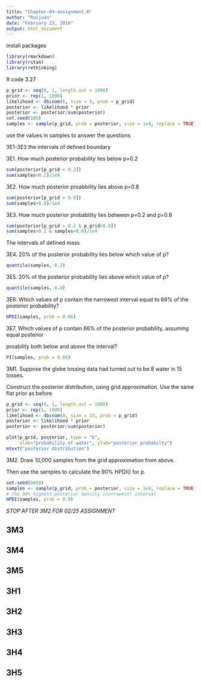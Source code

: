 ```yaml
---
title: "Chapter-03-assignment.R"
author: "Ruijuan"
date: "February 23, 2016"
output: html_document
---
```



install packages 

```r
library(rmarkdown)
library(rstan)
library(rethinking)
```

R code 3.27

```r
p_grid <- seq(0, 1, length.out = 1000)
prior <- rep(1, 1000)
likelihood <- dbinom(6, size = 9, prob = p_grid)
posterior <- likelihood * prior
posterior <- posterior/sum(posterior)
set.seed(100)
samples <- sample(p_grid, prob = posterior, size = 1e4, replace = TRUE)
```

use the values in samples to answer the questions 

3E1-3E3 the intervals of defined boundary

3E1. How much posterior probability lies below p=0.2

```r
sum(posterior[p_grid < 0.2])
sum(samples<0.2)/1e4
```

3E2. How much posterior proabbility lies above p=0.8

```r
sum(posterior[p_grid > 0.8])
sum(samples>0.8)/1e4
```

3E3. How much posterior probability lies between p=0.2 and p=0.8

```r
sum(posterior[p_grid > 0.2 & p_grid<0.8])
sum(samples>0.2 & samples<0.8)/1e4
```

The intervals of defined mass

3E4. 20% of the posterior probability lies below which value of p? 

```r
quantile(samples, 0.2)
```

3E5. 20% of the posterior probability lies above which value of p?

```r
quantile(samples, 0.8)
```

3E6. Which values of p contain the narrowest interval equal to 66% of the posterior probability?

```r
HPDI(samples, prob = 0.66)
```

3E7. Which values of p contain 66% of the posterior probability, assuming equal posterior

proability both below and above the interval? 

```r
PI(samples, prob = 0.66)
```

3M1. Suppose the globe tossing data had turned out to be 8 water in 15 tosses. 

Construct the posterior distribution, using grid approximation. Use the same flat prior as before

```r
p_grid <- seq(0, 1, length.out = 1000)
prior <- rep(1, 1000)
likelihood <- dbinom(8, size = 15, prob = p_grid)
posterior <- likelihood * prior
posterior <- posterior/sum(posterior)
```
```r
plot(p_grid, posterior, type = "b", 
     xlab="probability of water", ylab="posterior probabilty")
mtext("posterior distribution")
```

3M2. Draw 10,000 samples from the grid approximation from above. 

Then use the samples to calculate the 90% HPDI() for p. 

```r
set.seed(8808)
samples <- sample(p_grid, prob = posterior, size = 1e4, replace = TRUE)
# the 90% highest posterior density (narrowest) interval
HPDI(samples, prob = 0.9)
```

_STOP AFTER 3M2 FOR 02/25 ASSIGNMENT_

## 3M3

## 3M4

## 3M5

## 3H1

## 3H2

## 3H3

## 3H4

## 3H5